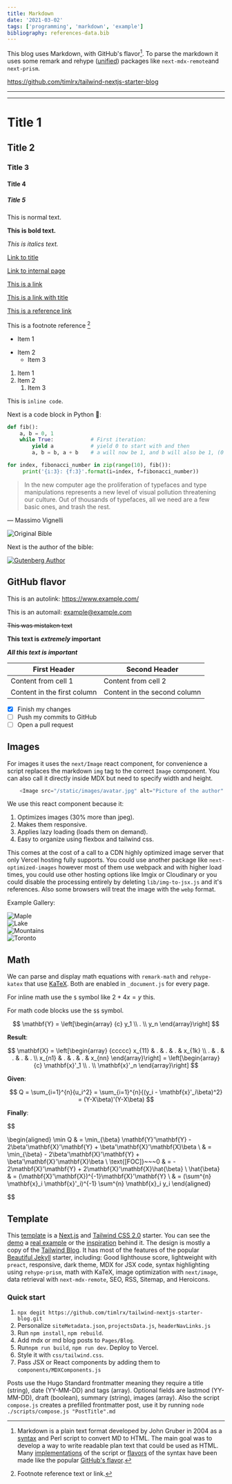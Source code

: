 ```yaml
---
title: Markdown
date: '2021-03-02'
tags: ['programming', 'markdown', 'example']
bibliography: references-data.bib
---
```


This blog uses Markdown, with GitHub's flavor[^1]. To parse the markdown it uses some remark and rehype ([unified](https://github.com/unifiedjs/unified)) packages like `next-mdx-remote`and `next-prism`.

https://github.com/timlrx/tailwind-nextjs-starter-blog

***

<TOCInline toc={props.toc} exclude="Title 2" toHeading={2} asDisclosure />

***

# Title 1

## Title 2

### Title 3

#### Title 4

##### Title 5

[^1]: Markdown is a plain text format developed by John Gruber in 2004 as a [syntax](https://daringfireball.net/projects/markdown/syntax) and Perl script to convert MD to HTML. The main goal was to develop a way to write readable plan text that could be used as HTML. Many [implementations](https://github.com/markdown/markdown.github.com/wiki/Implementations) of the script or [flavors](https://github.com/commonmark/commonmark-spec/wiki/markdown-flavors) of the syntax have been made like the popular [GitHub's flavor](https://github.github.com/gfm/).

This is normal text.

**This is bold text.**

*This is italics text.*

[Link to title](#title-3)

[Link to internal page](/blog/programming/markdown)

[This is a link](http://example.com/)

[This is a link with title](http://example.com/ "With a Title")

[This is a reference link][2]

[2]: http://example.com/  "Reference Title"

This is a footnote reference [^2]

[^2]: Footnote reference text or link.

+ Item 1
* Item 2
	- Item 3

1. Item 1
2. Item 2
	1. Item 3

This is `inline code`.

Next is a code block in Python 🐍:

```python
def fib():
    a, b = 0, 1
    while True:            # First iteration:
        yield a            # yield 0 to start with and then
        a, b = b, a + b    # a will now be 1, and b will also be 1, (0 + 1)

for index, fibonacci_number in zip(range(10), fib()):
     print('{i:3}: {f:3}'.format(i=index, f=fibonacci_number))
```

> In the new computer age the proliferation of typefaces and type manipulations represents a new level of visual pollution threatening our culture. Out of thousands of typefaces, all we need are a few basic ones, and trash the rest.
> 
— Massimo Vignelli


![Original Bible](/static/images/random/42-line-bible.jpg "Optional Title")

Next is the author of the bible:

[![Gutenberg Author](/static/images/random/Gutenberg.jpg "This image is also a link")](https://en.wikipedia.org/wiki/Johannes_Gutenberg)

## GitHub flavor

This is an autolink: https://www.example.com/

This is an automail: example@example.com

~~This was mistaken text~~

**This text is _extremely_ important**

***All this text is important***

| First Header                | Second Header                |
| --------------------------- | ---------------------------- |
| Content from cell 1         | Content from cell 2          |
| Content in the first column | Content in the second column |

- [x] Finish my changes
- [ ] Push my commits to GitHub
- [ ] Open a pull request

## Images

For images it uses the `next/Image` react component, for convenience a script replaces the markdown `img` tag to the correct `Image` component. You can also call it directly inside MDX but need to specify width and height.

```js
	<Image src="/static/images/avatar.jpg" alt="Picture of the author" width={500} height={500} />
```

We use this react component because it:

1. Optimizes images (30% more than jpeg).
2. Makes them responsive.
3. Applies lazy loading (loads them on demand).
4. Easy to organize using flexbox and tailwind css.

This comes at the cost of a call to a CDN highly optimized image server that only Vercel hosting fully supports. You could use another package like `next-optimized-images` however most of them use webpack and with higher load times, you could use other hosting options like Imgix or Cloudinary or you could disable the processing entirely by deleting `lib/img-to-jsx.js` and it's references. Also some browsers will treat the image with the `webp` format.

Example Gallery:

<div className="flex flex-wrap -mx-4 overflow-hidden">
  <div className="md:w-1/2 p-2">
    <Image alt="Maple" src="/static/images/canada/maple.jpg" width={640} height={427} />
  </div>
  <div className="md:w-1/2 p-2">
    <Image alt="Lake" src="/static/images/canada/lake.jpg" width={640} height={427} />
  </div>
  <div className="md:w-1/2 p-2">
    <Image alt="Mountains" src="/static/images/canada/mountains.jpg" width={640} height={427} />
  </div>
  <div className="md:w-1/2 p-2">
    <Image alt="Toronto" src="/static/images/canada/toronto.jpg" width={640} height={427} />
  </div>
</div>

## Math

We can parse and display math equations with `remark-math` and `rehype-katex` that use [KaTeX](https://katex.org/docs/supported.html). Both are enabled in `_document.js` for every page. 

For inline math use the `$` symbol like $2+4x = y$ this.

For math code blocks use the `$$` symbol.

$$
\mathbf{Y} = \left[\begin{array}
	{c}
	y_1 \\
	. \\
	y_n
\end{array}\right]
$$

**Result**:

$$
\mathbf{X} = \left[\begin{array}
	{ccccc}
	x_{11} & . & . & . & x_{1k} \\
	. & . & . & . & .  \\
	x_{n1} & . & . & . & x_{nn}
\end{array}\right] =
\left[\begin{array}
	{c}
	\mathbf{x}'_1 \\
	. \\
	\mathbf{x}'_n
\end{array}\right]
$$

**Given**:

$$
Q = \sum_{i=1}^{n}{u_i^2} = \sum_{i=1}^{n}{(y_i - \mathbf{x}'_i\beta)^2} = (Y-X\beta)'(Y-X\beta)
$$

**Finally**:  

$$

\begin{aligned}
	\min Q           & = \min_{\beta} \mathbf{Y}'\mathbf{Y} - 2\beta'\mathbf{X}'\mathbf{Y} + \beta'\mathbf{X}'\mathbf{X}\beta \\
					& = \min_{\beta} - 2\beta'\mathbf{X}'\mathbf{Y} + \beta'\mathbf{X}'\mathbf{X}\beta \\
	\text{[FOC]}~~~0 & =  - 2\mathbf{X}'\mathbf{Y} + 2\mathbf{X}'\mathbf{X}\hat{\beta}                  \\
	\hat{\beta}      & = (\mathbf{X}'\mathbf{X})^{-1}\mathbf{X}'\mathbf{Y}                              \\
					& = (\sum^{n} \mathbf{x}_i \mathbf{x}'_i)^{-1} \sum^{n} \mathbf{x}_i y_i
\end{aligned}

$$



## Template

This [template](https://tailwind-nextjs-starter-blog.vercel.app/) is a [Next.js](https://nextjs.org/) and [Tailwind CSS 2.0](https://tailwindcss.com/) starter. You can see the [demo](https://tailwind-nextjs-starter-blog.vercel.app/) a [real example](https://www.timlrx.com) or the [inspiration](https://leerob.io/) behind it. The design is mostly a copy of the [Tailwind Blog](https://blog.tailwindcss.com/). It has most of the features of the popular [Beautiful Jekyll](https://beautifuljekyll.com/) starter, including: Good lighthouse score, lightweight with `preact`, responsive, dark theme, MDX for JSX code, syntax highlighting using `rehype-prism`, math with KaTeX, image optimization with `next/image`, data retrieval with `next-mdx-remote`, SEO, RSS, Sitemap, and Heroicons.

### Quick start

1. `npx degit https://github.com/timlrx/tailwind-nextjs-starter-blog.git`
2. Personalize `siteMetadata.json`, `projectsData.js`, `headerNavLinks.js`
3. Run `npm install`, `npm rebuild`.
4. Add mdx or md blog posts to `Pages/Blog`. 
5. Run`npm run build`, `npm run dev`. Deploy to Vercel.
6. Style it with `css/tailwind.css`.
7. Pass JSX or React components by adding them to `components/MDXComponents.js`

Posts use the Hugo Standard frontmatter meaning they require a title (string), date (YY-MM-DD) and tags (array). Optional fields are lastmod (YY-MM-DD), draft (boolean), summary (string), images (array). Also the script `compose.js` creates a prefilled frontmatter post, use it by running `node ./scripts/compose.js "PostTitle".md`
